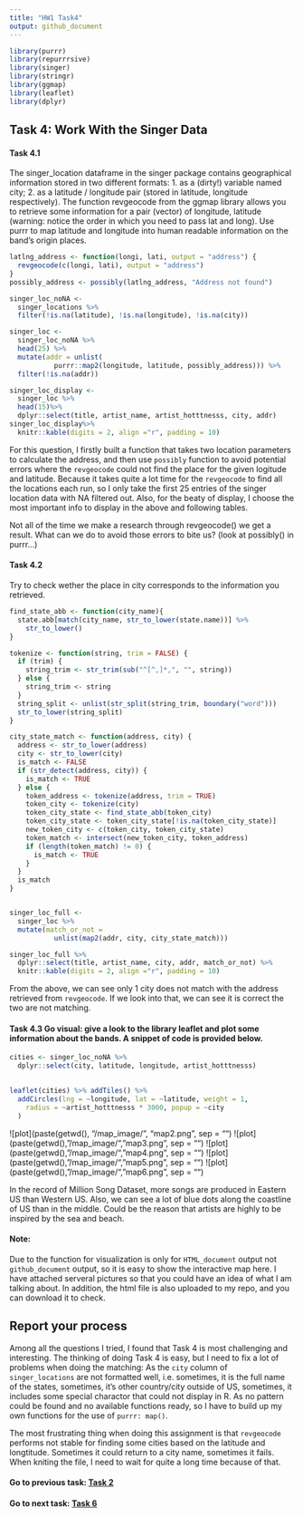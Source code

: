 ```yaml
---
title: "HW1 Task4"
output: github_document
---
```


```r
library(purrr)
library(repurrrsive)
library(singer)
library(stringr)
library(ggmap)
library(leaflet)
library(dplyr)
```


## Task 4: Work With the Singer Data

#### Task 4.1

The singer_location dataframe in the singer package contains geographical information stored in two different formats: 1. as a (dirty!) variable named city; 2. as a latitude / longitude pair (stored in latitude, longitude respectively). The function revgeocode from the ggmap library allows you to retrieve some information for a pair (vector) of longitude, latitude (warning: notice the order in which you need to pass lat and long). Use purrr to map latitude and longitude into human readable information on the band’s origin places. 

```r
latlng_address <- function(longi, lati, output = "address") {
  revgeocode(c(longi, lati), output = "address")
}
possibly_address <- possibly(latlng_address, "Address not found")

singer_loc_noNA <- 
  singer_locations %>%
  filter(!is.na(latitude), !is.na(longitude), !is.na(city)) 

singer_loc <- 
  singer_loc_noNA %>%
  head(25) %>%
  mutate(addr = unlist(
           purrr::map2(longitude, latitude, possibly_address))) %>%
  filter(!is.na(addr))

singer_loc_display <- 
  singer_loc %>%
  head(15)%>%
  dplyr::select(title, artist_name, artist_hotttnesss, city, addr) 
singer_loc_display%>%
  knitr::kable(digits = 2, align ="r", padding = 10)
```

For this question, I firstly built a function that takes two location parameters to calculate the address, and then use `possibly` function to avoid potential errors where the `revgeocode` could not find the place for the given logitude and latitude. Because it takes quite a lot time for the `revgeocode` to find all the locations each run, so I only take the first 25 entries of the singer location data with NA filtered out. Also, for the beaty of display, I choose the most important info to display in the above and following tables.

Not all of the time we make a research through revgeocode() we get a result. What can we do to avoid those errors to bite us? (look at possibly() in purrr…)

#### Task 4.2

Try to check wether the place in city corresponds to the information you retrieved.

```r
find_state_abb <- function(city_name){
  state.abb[match(city_name, str_to_lower(state.name))] %>%
    str_to_lower()
}

tokenize <- function(string, trim = FALSE) {
  if (trim) {
    string_trim <- str_trim(sub("^[^,]*,", "", string))
  } else {
    string_trim <- string
  }
  string_split <- unlist(str_split(string_trim, boundary("word")))
  str_to_lower(string_split)
}

city_state_match <- function(address, city) {
  address <- str_to_lower(address)
  city <- str_to_lower(city)
  is_match <- FALSE
  if (str_detect(address, city)) {
    is_match <- TRUE
  } else {
    token_address <- tokenize(address, trim = TRUE)
    token_city <- tokenize(city)
    token_city_state <- find_state_abb(token_city)
    token_city_state <- token_city_state[!is.na(token_city_state)]
    new_token_city <- c(token_city, token_city_state)
    token_match <- intersect(new_token_city, token_address)
    if (length(token_match) != 0) {
      is_match <- TRUE
    }
  }
  is_match
}


singer_loc_full <-
  singer_loc %>% 
  mutate(match_or_not = 
           unlist(map2(addr, city, city_state_match)))

singer_loc_full %>%
  dplyr::select(title, artist_name, city, addr, match_or_not) %>%
  knitr::kable(digits = 2, align ="r", padding = 10)
```

From the above, we can see only 1 city does not match with the address retrieved from `revgeocode`. If we look into that, we can see it is correct the two are not matching. 

#### Task 4.3 Go visual: give a look to the library leaflet and plot some information about the bands. A snippet of code is provided below.
```r
cities <- singer_loc_noNA %>%
  dplyr::select(city, latitude, longitude, artist_hotttnesss)

  
leaflet(cities) %>% addTiles() %>%
  addCircles(lng = ~longitude, lat = ~latitude, weight = 1,
    radius = ~artist_hotttnesss * 3000, popup = ~city
  )
```


![plot](paste(getwd(), "/map_image/", "map2.png", sep = "")
![plot](paste(getwd(), "/map_image/", "map3.png", sep = "")
![plot](paste(getwd(), "/map_image/", "map4.png", sep = "")
![plot](paste(getwd(), "/map_image/", "map5.png", sep = "")
![plot](paste(getwd(), "/map_image/", "map6.png", sep = "")

In the record of Million Song Dataset, more songs are produced in Eastern US than Western US. Also, we can see a lot of blue dots along the coastline of US than in the middle. Could be the reason that artists are highly to be inspired by the sea and beach. 

#### Note:

Due to the function for visualization is only for `HTML_document` output not `github_document` output, so it is easy to show the interactive map here. I have attached serveral pictures so that you could have an idea of what I am talking about. In addition, the html file is also uploaded to my repo, and you can download it to check. 

## Report your process

Among all the questions I tried, I found that Task 4 is most challenging and interesting. The thinking of doing Task 4 is easy, but I need to fix a lot of problems when doing the matching: As the `city` column of `singer_locations` are not formatted well, i.e. sometimes, it is the full name of the states, sometimes, it's other country/city outside of US, sometimes, it includes some special charactor that could not display in R. As no pattern could be found and no available functions ready, so I have to build up my own functions for the use of `purrr: map()`. 

The most frustrating thing when doing this assignment is that `revgeocode` performs not stable for finding some cities based on the latitude and longtitude. Sometimes it could return to a city name, sometimes it fails. When kniting the file, I need to wait for quite a long time because of that. 

#### Go to previous task: [Task 2](https://github.com/zxkathy/STAT547M_Zhao_Xin_HW/blob/master/HW1/Task2/HW01_2.md)

#### Go to next task: [Task 6](https://github.com/zxkathy/STAT547M_Zhao_Xin_HW/blob/master/HW1/Task6/HW01_6.md)


